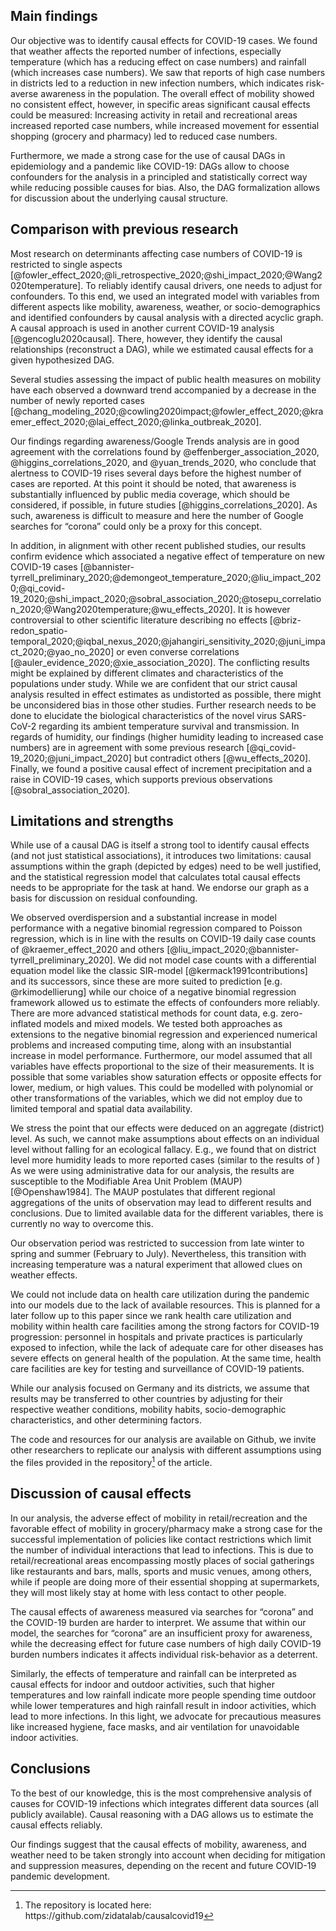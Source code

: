 ## Main findings

Our objective was to identify causal effects for COVID-19 cases. We found that weather affects the reported number of infections, especially temperature (which has a reducing effect on case numbers) and rainfall (which increases case numbers). We saw that reports of high case numbers in districts led to a reduction in new infection numbers, which indicates risk-averse awareness in the population. The overall effect of mobility showed no consistent effect, however, in specific areas significant causal effects could be measured: Increasing activity in retail and recreational areas increased reported case numbers, while increased movement for essential shopping (grocery and pharmacy) led to reduced case numbers.

Furthermore, we made a strong case for the use of causal DAGs in epidemiology and a pandemic like COVID-19: DAGs allow to choose confounders for the analysis in a principled and statistically correct way while reducing possible causes for bias. Also, the DAG formalization allows for discussion about the underlying causal structure.

## Comparison with previous research

Most research on determinants affecting case numbers of COVID-19 is restricted to single aspects [@fowler_effect_2020;@li_retrospective_2020;@shi_impact_2020;@Wang2020temperature]. To reliably identify causal drivers, one needs to adjust for confounders. To this end, we used an integrated model with variables from different aspects like mobility, awareness, weather, or socio-demographics and identified confounders by causal analysis with a directed acyclic graph. A causal approach is used in another current COVID-19 analysis [@gencoglu2020causal]. There, however, they identify the causal relationships (reconstruct a DAG), while we estimated causal effects for a given hypothesized DAG.

Several studies assessing the impact of public health measures on mobility have each observed a downward trend accompanied by a decrease in the number of newly reported cases [@chang_modeling_2020;@cowling2020impact;@fowler_effect_2020;@kraemer_effect_2020;@lai_effect_2020;@linka_outbreak_2020].

Our findings regarding awareness/Google Trends analysis are in good agreement with the correlations found by @effenberger_association_2020, @higgins_correlations_2020, and @yuan_trends_2020, who conclude that alertness to COVID-19 rises several days before the highest number of cases are reported. At this point it should be noted, that awareness is substantially influenced by public media coverage, which should be considered, if possible, in future studies [@higgins_correlations_2020]. As such, awareness is difficult to measure and here the number of Google searches for "corona" could only be a proxy for this concept.

In addition, in alignment with other recent published studies, our results confirm evidence which associated a negative effect of temperature on new COVID-19 cases [@bannister-tyrrell_preliminary_2020;@demongeot_temperature_2020;@liu_impact_2020;@qi_covid-19_2020;@shi_impact_2020;@sobral_association_2020;@tosepu_correlation_2020;@Wang2020temperature;@wu_effects_2020]. It is however controversial to other scientific literature describing no effects [@briz-redon_spatio-temporal_2020;@iqbal_nexus_2020;@jahangiri_sensitivity_2020;@juni_impact_2020;@yao_no_2020] or even converse correlations [@auler_evidence_2020;@xie_association_2020]. The conflicting results might be explained by different climates and characteristics of the populations under study. While we are confident that our strict causal analysis resulted in effect estimates as undistorted as possible, there might be unconsidered bias in those other studies. Further research needs to be done to elucidate the biological characteristics of the novel virus SARS-CoV-2 regarding its ambient temperature survival and transmission. In regards of humidity, our findings (higher humidity leading to increased case numbers) are in agreement with some previous research [@qi_covid-19_2020;@juni_impact_2020] but contradict others [@wu_effects_2020]. Finally, we found a positive causal effect of increment precipitation and a raise in COVID-19 cases, which supports previous observations [@sobral_association_2020].

## Limitations and strengths

While use of a causal DAG is itself a strong tool to identify causal effects (and not just statistical associations), it introduces two limitations: causal assumptions within the graph (depicted by edges) need to be well justified, and the statistical regression model that calculates total causal effects needs to be appropriate for the task at hand. We endorse our graph as a basis for discussion on residual confounding.

We observed overdispersion and a substantial increase in model performance with a negative binomial regression compared to Poisson regression, which is in line with the results on COVID-19 daily case counts of @kraemer_effect_2020 and others [@liu_impact_2020;@bannister-tyrrell_preliminary_2020]. We did not model case counts with a differential equation model like the classic SIR-model [@kermack1991contributions] and its successors, since these are more suited to prediction [e.g. @rkimodellierung] while our choice of a negative binomial regression framework allowed us to estimate the effects of confounders more reliably. There are more advanced statistical methods for count data, e.g. zero-inflated models and mixed models. We tested both approaches as extensions to the negative binomial regression and experienced numerical problems and increased computing time, along with an insubstantial increase in model performance. Furthermore, our model assumed that all variables have effects proportional to the size of their measurements. It is possible that some variables show saturation effects or opposite effects for lower, medium, or high values. This could be modelled with polynomial or other transformations of the variables, which we did not employ due to limited temporal and spatial data availability.

We stress the point that our effects were deduced on an aggregate (district) level. As such, we cannot make assumptions about effects on an individual level without falling for an ecological fallacy. E.g., we found that on district level more humidity leads to more reported cases (similar to the results of )
As we were using administrative data for our analysis, the results are susceptible to the Modifiable Area Unit Problem (MAUP) [@Openshaw1984]. The MAUP postulates that different regional aggregations of the units of observation may lead to different results and conclusions. Due to limited available data for the different variables, there is currently no way to overcome this. 

Our observation period was restricted to succession from late winter to spring and summer (February to July). Nevertheless, this transition with increasing temperature was a natural experiment that allowed clues on weather effects.

We could not include data on health care utilization during the pandemic into our models due to the lack of available resources. This is planned for a later follow up to this paper since we rank health care utilization and mobility within health care facilities among the strong factors for COVID-19 progression: personnel in hospitals and private practices is particularly exposed to infection, while the lack of adequate care for other diseases has severe effects on general health of the population. At the same time, health care facilities are key for testing and surveillance of COVID-19 patients.

While our analysis focused on Germany and its districts, we assume that results may be transferred to other countries by adjusting for their respective weather conditions, mobility habits, socio-demographic characteristics, and other determining factors.

The code and resources for our analysis are available on Github, we invite other researchers to replicate our analysis with different assumptions using the files provided in the repository^[The repository is located here: https://github.com/zidatalab/causalcovid19] of the article.

## Discussion of causal effects

In our analysis, the adverse effect of mobility in retail/recreation and the favorable effect of mobility in grocery/pharmacy make a strong case for the successful implementation of policies like contact restrictions which limit the number of individual interactions that lead to infections. This is due to retail/recreational areas encompassing mostly places of social gatherings like restaurants and bars, malls, sports and music venues, among others, while if people are doing more of their essential shopping at supermarkets, they will most likely stay at home with less contact to other people.

The causal effects of awareness measured via searches for "corona" and the COVID-19 burden are harder to interpret. We assume that within our model, the searches for "corona" are an insufficient proxy for awareness, while the decreasing effect for future case numbers of high daily COVID-19 burden numbers indicates it affects individual risk-behavior as a deterrent.

Similarly, the effects of temperature and rainfall can be interpreted as causal effects for indoor and outdoor activities, such that higher temperatures and low rainfall indicate more people spending time outdoor while lower temperatures and high rainfall result in indoor activities, which lead to more infections. In this light, we advocate for precautious measures like increased hygiene, face masks, and air ventilation for unavoidable indoor activities.

## Conclusions

To the best of our knowledge, this is the most comprehensive analysis of causes for COVID-19 infections which integrates different data sources (all publicly available). Causal reasoning with a DAG allows us to estimate the causal effects reliably.

Our findings suggest that the causal effects of mobility, awareness, and weather need to be taken strongly into account when deciding for mitigation and suppression measures, depending on the recent and future COVID-19 pandemic development.